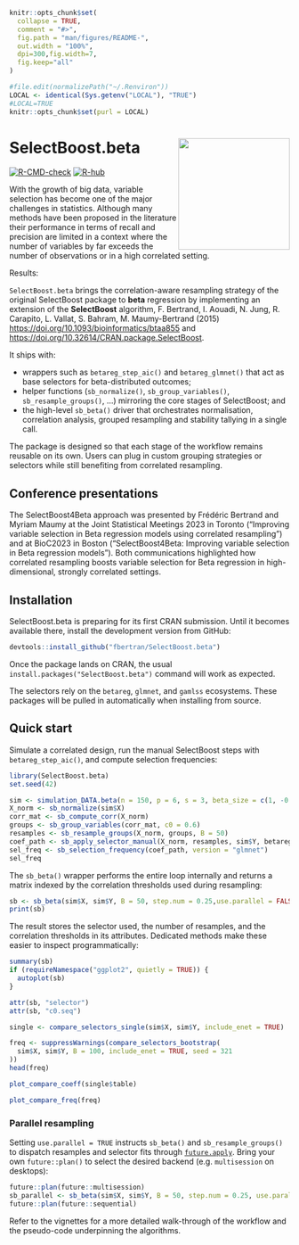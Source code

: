 <!-- README.md is generated from README.Rmd. Please edit that file -->

```r
knitr::opts_chunk$set(
  collapse = TRUE,
  comment = "#>",
  fig.path = "man/figures/README-",
  out.width = "100%",
  dpi=300,fig.width=7,
  fig.keep="all"
)

#file.edit(normalizePath("~/.Renviron"))
LOCAL <- identical(Sys.getenv("LOCAL"), "TRUE")
#LOCAL=TRUE
knitr::opts_chunk$set(purl = LOCAL)
```

# SelectBoost.beta <img src="man/figures/logo.svg" align="right" width="200"/>

<!-- badges: start -->
<!-- [![DOI](https://img.shields.io/badge/doi-10.32614/CRAN.package.SelectBoost.beta-blue.svg)](https://doi.org/10.32614/CRAN.package.SelectBoost.beta) -->
<!-- [![CRAN status](https://www.r-pkg.org/badges/version/SelectBoost.beta)](https://cran.r-project.org/package=SelectBoost.beta) -->
[![R-CMD-check](https://github.com/fbertran/SelectBoost.beta/actions/workflows/R-CMD-check.yaml/badge.svg)](https://github.com/fbertran/SelectBoost.beta/actions/workflows/R-CMD-check.yaml)
[![R-hub](https://github.com/fbertran/SelectBoost.beta/actions/workflows/rhub.yaml/badge.svg)](https://github.com/fbertran/SelectBoost.beta/actions/workflows/rhub.yaml)
<!-- badges: end -->


With the growth of big data, variable selection has become one of the major challenges in statistics. Although many methods have been proposed in the literature their performance in terms of recall and precision are limited in a context where the number of variables by far exceeds the number of observations or in a high correlated setting. 

Results: 

`SelectBoost.beta` brings the correlation-aware resampling strategy of the original SelectBoost package to **beta** regression by implementing an extension of the **SelectBoost** algorithm, F. Bertrand, I. Aouadi, N. Jung, R. Carapito, L. Vallat, S. Bahram, M. Maumy-Bertrand (2015) <https://doi.org/10.1093/bioinformatics/btaa855> and <https://doi.org/10.32614/CRAN.package.SelectBoost>.


It ships with:

- wrappers such as `betareg_step_aic()` and `betareg_glmnet()` that act as base
  selectors for beta-distributed outcomes;
- helper functions (`sb_normalize()`, `sb_group_variables()`,
  `sb_resample_groups()`, …) mirroring the core stages of SelectBoost; and
- the high-level `sb_beta()` driver that orchestrates normalisation,
  correlation analysis, grouped resampling and stability tallying in a single
  call.

The package is designed so that each stage of the workflow remains reusable on
its own. Users can plug in custom grouping strategies or selectors while still
benefiting from correlated resampling.


## Conference presentations

The SelectBoost4Beta approach was presented by Frédéric Bertrand and Myriam
Maumy at the Joint Statistical Meetings 2023 in Toronto ("Improving variable
selection in Beta regression models using correlated resampling") and at
BioC2023 in Boston ("SelectBoost4Beta: Improving variable selection in Beta
regression models"). Both communications highlighted how correlated resampling boosts
variable selection for Beta regression in high-dimensional, strongly correlated
settings.

## Installation

SelectBoost.beta is preparing for its first CRAN submission. Until it becomes
available there, install the development version from GitHub:

```r
devtools::install_github("fbertran/SelectBoost.beta")
```

Once the package lands on CRAN, the usual `install.packages("SelectBoost.beta")`
command will work as expected.

The selectors rely on the `betareg`, `glmnet`, and `gamlss` ecosystems. These
packages will be pulled in automatically when installing from source.

## Quick start

Simulate a correlated design, run the manual SelectBoost steps with
`betareg_step_aic()`, and compute selection frequencies:

```r
library(SelectBoost.beta)
set.seed(42)

sim <- simulation_DATA.beta(n = 150, p = 6, s = 3, beta_size = c(1, -0.8, 0.6))
X_norm <- sb_normalize(sim$X)
corr_mat <- sb_compute_corr(X_norm)
groups <- sb_group_variables(corr_mat, c0 = 0.6)
resamples <- sb_resample_groups(X_norm, groups, B = 50)
coef_path <- sb_apply_selector_manual(X_norm, resamples, sim$Y, betareg_step_aic)
sel_freq <- sb_selection_frequency(coef_path, version = "glmnet")
sel_freq
```

The `sb_beta()` wrapper performs the entire loop internally and returns a matrix
indexed by the correlation thresholds used during resampling:

```r
sb <- sb_beta(sim$X, sim$Y, B = 50, step.num = 0.25,use.parallel = FALSE)
print(sb)
```

The result stores the selector used, the number of resamples, and the
correlation thresholds in its attributes. Dedicated methods make these easier to
inspect programmatically:

```r
summary(sb)
if (requireNamespace("ggplot2", quietly = TRUE)) {
  autoplot(sb)
}
```

```r
attr(sb, "selector")
attr(sb, "c0.seq")
```

```r
single <- compare_selectors_single(sim$X, sim$Y, include_enet = TRUE)
```

```r
freq <- suppressWarnings(compare_selectors_bootstrap(
  sim$X, sim$Y, B = 100, include_enet = TRUE, seed = 321
))
head(freq)
```


```r
plot_compare_coeff(single$table)
```


```r
plot_compare_freq(freq)
```

### Parallel resampling

Setting `use.parallel = TRUE` instructs `sb_beta()` and `sb_resample_groups()` to
dispatch resamples and selector fits through
[`future.apply`](https://future.apply.futureverse.org/). Bring your own
`future::plan()` to select the desired backend (e.g. `multisession` on desktops):

```r
future::plan(future::multisession)
sb_parallel <- sb_beta(sim$X, sim$Y, B = 50, step.num = 0.25, use.parallel = TRUE)
future::plan(future::sequential)
```

Refer to the vignettes for a more detailed walk-through of the workflow and the
pseudo-code underpinning the algorithms.